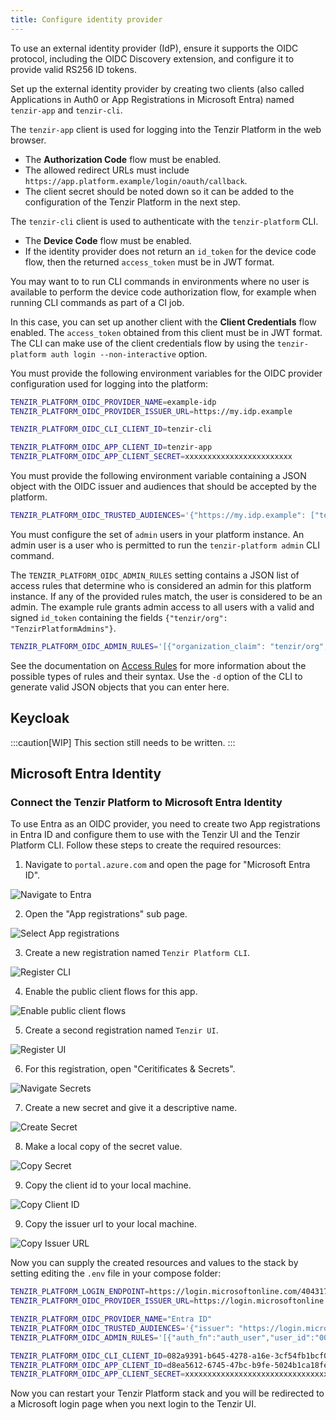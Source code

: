 ```yaml
---
title: Configure identity provider
---
```


To use an external identity provider (IdP), ensure it supports the OIDC
protocol, including the OIDC Discovery extension, and configure it to provide
valid RS256 ID tokens.

Set up the external identity provider by creating two clients (also called
Applications in Auth0 or App Registrations in Microsoft Entra) named
`tenzir-app` and `tenzir-cli`.

The `tenzir-app` client is used for logging into the Tenzir Platform in the web
browser.

- The **Authorization Code** flow must be enabled.
- The allowed redirect URLs must include
  `https://app.platform.example/login/oauth/callback`.
- The client secret should be noted down so it can be added to the configuration
  of the Tenzir Platform in the next step.

The `tenzir-cli` client is used to authenticate with the `tenzir-platform` CLI.

- The **Device Code** flow must be enabled.
- If the identity provider does not return an `id_token` for the device code
  flow, then the returned `access_token` must be in JWT format.

You may want to to run CLI commands in environments where no user
is available to perform the device code authorization flow, for example
when running CLI commands as part of a CI job.

In this case, you can set up another client with the **Client Credentials** flow
enabled. The `access_token` obtained from this client must be in JWT format. The
CLI can make use of the client credentials flow by using the `tenzir-platform
auth login --non-interactive` option.

You must provide the following environment variables for the OIDC provider
configuration used for logging into the platform:

```sh
TENZIR_PLATFORM_OIDC_PROVIDER_NAME=example-idp
TENZIR_PLATFORM_OIDC_PROVIDER_ISSUER_URL=https://my.idp.example

TENZIR_PLATFORM_OIDC_CLI_CLIENT_ID=tenzir-cli

TENZIR_PLATFORM_OIDC_APP_CLIENT_ID=tenzir-app
TENZIR_PLATFORM_OIDC_APP_CLIENT_SECRET=xxxxxxxxxxxxxxxxxxxxxxxx
```

You must provide the following environment variable containing a JSON object
with the OIDC issuer and audiences that should be accepted by the
platform.

```sh
TENZIR_PLATFORM_OIDC_TRUSTED_AUDIENCES='{"https://my.idp.example": ["tenzir-cli", "tenzir-app"]}'
```

You must configure the set of `admin` users in your platform instance. An admin
user is a user who is permitted to run the `tenzir-platform admin` CLI command.

The `TENZIR_PLATFORM_OIDC_ADMIN_RULES` setting contains a JSON list of access
rules that determine who is considered an admin for this platform instance. If
any of the provided rules match, the user is considered to be an admin. The
example rule grants admin access to all users with a valid and signed `id_token`
containing the fields `{"tenzir/org": "TenzirPlatformAdmins"}`.

```sh
TENZIR_PLATFORM_OIDC_ADMIN_RULES='[{"organization_claim": "tenzir/org", "organization": "TenzirPlatformAdmins", "auth_fn": "auth_organization"}]'
```

See the documentation on [Access Rules](/platform-cli#configure-access-rules)
for more information about the possible types of rules and their syntax. Use the
`-d` option of the CLI to generate valid JSON objects that you can enter here.

## Keycloak

:::caution[WIP]
This section still needs to be written.
:::

## Microsoft Entra Identity

### Connect the Tenzir Platform to Microsoft Entra Identity

To use Entra as an OIDC provider, you need to create two App registrations in Entra ID and configure them to use with the Tenzir UI and the Tenzir Platform CLI.
Follow these steps to create the required resources:

1. Navigate to `portal.azure.com` and open the page for "Microsoft Entra ID".

![Navigate to Entra](./configure-identity-provider/Entra_OIDC_navigate.png)

2. Open the "App registrations" sub page.

![Select App registrations](./configure-identity-provider/Entra_OIDC_app_registrations.png)

3. Create a new registration named `Tenzir Platform CLI`.

![Register CLI](./configure-identity-provider/Entra_OIDC_register_CLI.png)

4. Enable the public client flows for this app.

![Enable public client flows](./configure-identity-provider/Entra_OIDC_CLI_public_client_flows.png)

5. Create a second registration named `Tenzir UI`.

![Register UI](./configure-identity-provider/Entra_OIDC_register_UI.png)

6. For this registration, open "Ceritificates & Secrets".

![Navigate Secrets](./configure-identity-provider/Entra_OIDC_Create_secret-1.png)

7. Create a new secret and give it a descriptive name.

![Create Secret](./configure-identity-provider/Entra_OIDC_Create_secret-2.png)

8. Make a local copy of the secret value.

![Copy Secret](./configure-identity-provider/Entra_OIDC_Copy_secret.png)

9. Copy the client id to your local machine.

![Copy Client ID](./configure-identity-provider/Entra_OIDC_client_id.png)

9. Copy the issuer url to your local machine.

![Copy Issuer URL](./configure-identity-provider/Entra_OIDC_issuer_url.png)


Now you can supply the created resources and values to the stack by setting editing the `.env` file in your compose folder:

```sh
TENZIR_PLATFORM_LOGIN_ENDPOINT=https://login.microsoftonline.com/40431729-d276-4582-abb4-01e21c8b58fe/v2.0
TENZIR_PLATFORM_OIDC_PROVIDER_ISSUER_URL=https://login.microsoftonline.com/40431729-d276-4582-abb4-01e21c8b58fe/v2.0

TENZIR_PLATFORM_OIDC_PROVIDER_NAME="Entra ID"
TENZIR_PLATFORM_OIDC_TRUSTED_AUDIENCES='{"issuer": "https://login.microsoftonline.com/40431729-d276-4582-abb4-01e21c8b58fe/v2.0","audiences": ["d8ea5612-6745-47bc-b9fe-5024b1ca18fe"]}'
TENZIR_PLATFORM_OIDC_ADMIN_RULES='[{"auth_fn":"auth_user","user_id":"00000000-0000-0000-0000-000000000000"}]'

TENZIR_PLATFORM_OIDC_CLI_CLIENT_ID=082a9391-b645-4278-a16e-3cf54fb1bcf0
TENZIR_PLATFORM_OIDC_APP_CLIENT_ID=d8ea5612-6745-47bc-b9fe-5024b1ca18fe
TENZIR_PLATFORM_OIDC_APP_CLIENT_SECRET=xxxxxxxxxxxxxxxxxxxxxxxxxxxxxxxxxxxxxxxx
```

Now you can restart your Tenzir Platform stack and you will be redirected to a Microsoft login page when you next login to the Tenzir UI.
